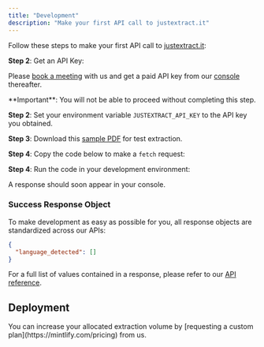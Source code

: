 ```yaml
---
title: "Development"
description: "Make your first API call to justextract.it"
---
```



Follow these steps to make your first API call to [justextract.it](https://justextract.it):

**Step 2**: Get an API Key:

Please [book a meeting](https://app.apollo.io/#/meet/jonathan/15-min-onboarding) with us and
get a paid API key from our [console](https://justextract.it/console) thereafter.

<Info>
  **Important**: You will not be able to proceed without completing this step.
</Info>

**Step 2**: Set your environment variable `JUSTEXTRACT_API_KEY` to the API key you obtained.

**Step 3**: Download this [sample PDF](https://nexai.app) for test extraction.

**Step 4**: Copy the code below to make a `fetch` request:

<ApiExamples />

**Step 4**: Run the code in your development environment:

A response should soon appear in your console.

### Success Response Object

To make development as easy as possible for you, all response objects are standardized across our APIs:

```json response.json
{
  "language_detected": []
}
```

For a full list of values contained in a response, please refer to our [API reference](/api-reference).

## Deployment

<Tip>
  You can increase your allocated extraction volume by [requesting a custom
  plan](https://mintlify.com/pricing) from us.
</Tip>
